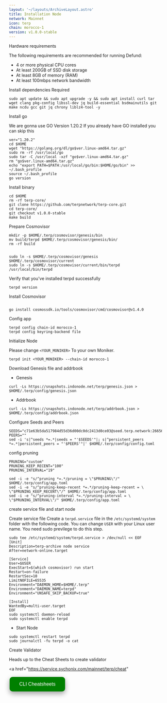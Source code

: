 ```yaml
---
layout: '~/layouts/ArchiveLayout.astro'
title: Installation Node
network: Mainnet
icon: terp
chain: morocco-1
version: v1.0.0-stable
---
```


 Hardware requirements

The following requirements are recommended for running Defund:

- 4 or more physical CPU cores
- At least 200GB of SSD disk storage
- At least 8GB of memory (RAM)
- At least 100mbps network bandwidth


 Install dependencies Required

```
sudo apt update && sudo apt upgrade -y && sudo apt install curl tar wget clang pkg-config libssl-dev jq build-essential bsdmainutils git make ncdu gcc git jq chrony liblz4-tool -y
```

 Install go

We are gonna use GO Version 1.20.2
If you already have GO installed you can skip this 

```
ver="1.20.2"
cd $HOME
wget "https://golang.org/dl/go$ver.linux-amd64.tar.gz"
sudo rm -rf /usr/local/go
sudo tar -C /usr/local -xzf "go$ver.linux-amd64.tar.gz"
rm "go$ver.linux-amd64.tar.gz"
echo "export PATH=$PATH:/usr/local/go/bin:$HOME/go/bin" >> ~/.bash_profile
source ~/.bash_profile
go version
```

 Install binary

```
cd $HOME
rm -rf terp-core/
git clone https://github.com/terpnetwork/terp-core.git
cd terp-core/
git checkout v1.0.0-stable
make build
```

 Prepare Cosmovisor
```
mkdir -p $HOME/.terp/cosmovisor/genesis/bin
mv build/terpd $HOME/.terp/cosmovisor/genesis/bin/
rm -rf build


sudo ln -s $HOME/.terp/cosmovisor/genesis $HOME/.terp/cosmovisor/current
sudo ln -s $HOME/.terp/cosmovisor/current/bin/terpd /usr/local/bin/terpd
```


Verify that you've installed terpd successfully

```
terpd version
```

 Install Cosmovisor
```

go install cosmossdk.io/tools/cosmovisor/cmd/cosmovisor@v1.4.0
```

 Config app

```
terpd config chain-id morocco-1
terpd config keyring-backend file
```

 Initialize Node

Please change `<YOUR_MONIKER>` To your own Moniker.

```
terpd init <YOUR_MONIKER> --chain-id morocco-1
```

 Download Genesis file and addrbook

- Genesis

```
curl -Ls https://snapshots.indonode.net/terp/genesis.json > $HOME/.terp/config/genesis.json
```

- Addrbook

```
curl -Ls https://snapshots.indonode.net/terp/addrbook.json > $HOME/.terp/config/addrbook.json
```

 Configure Seeds and Peers

```
SEEDS="c71e63b5da517984d55d36d00dc0dc2413d0ce03@seed.terp.network:26656"
PEERS=""
sed -i 's|^seeds *=.*|seeds = "'$SEEDS'"|; s|^persistent_peers *=.*|persistent_peers = "'$PEERS'"|' $HOME/.terp/config/config.toml
```

 config pruning

```
PRUNING="custom"
PRUNING_KEEP_RECENT="100"
PRUNING_INTERVAL="19"

sed -i -e "s/^pruning *=.*/pruning = \"$PRUNING\"/" $HOME/.terp/config/app.toml
sed -i -e "s/^pruning-keep-recent *=.*/pruning-keep-recent = \
\"$PRUNING_KEEP_RECENT\"/" $HOME/.terp/config/app.toml
sed -i -e "s/^pruning-interval *=.*/pruning-interval = \
\"$PRUNING_INTERVAL\"/" $HOME/.terp/config/app.toml
```


 create service file and start node

Create service file
Create a `terpd.service` file in the `/etc/systemd/system` folder with the following code. 
You can change `USER` with your Linux user name. You need sudo previlege to do this step.

```
sudo tee /etc/systemd/system/terpd.service > /dev/null << EOF
[Unit]
Description=terp-archive node service
After=network-online.target

[Service]
User=$USER
ExecStart=$(which cosmovisor) run start
Restart=on-failure
RestartSec=10
LimitNOFILE=65535
Environment="DAEMON_HOME=$HOME/.terp"
Environment="DAEMON_NAME=terpd"
Environment="UNSAFE_SKIP_BACKUP=true"

[Install]
WantedBy=multi-user.target
EOF
sudo systemctl daemon-reload
sudo systemctl enable terpd
```

- Start Node

```
sudo systemctl restart terpd
sudo journalctl -fu terpd -o cat
```
 Create Validator

Heads up to the Cheat Sheets to create validator

<a href="https://service.sychonix.com/mainnet/terp/cheat" 
>
  <button style="background-color: green; border: none; color: white; padding: 15px 32px; text-align: center; text-decoration: none; display: inline-block; font-size: 16px; margin: 4px 2px; cursor: pointer; border-radius: 10px; box-shadow: 0 8px 16px 0 rgba(0,0,0,0.2), 0 6px 20px 0 rgba(0,0,0,0.19);" onmouseover="this.style.boxShadow='0 0 0 4px rgba(0,255,0,0.5)'" onmouseout="this.style.boxShadow='0 8px 16px 0 rgba(0,0,0,0.2), 0 6px 20px 0 rgba(0,0,0,0.19)'">CLI Cheatsheets</button>
</a>

